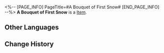 <%-- [PAGE_INFO]
PageTitle=#A Bouquet of First Snow#
[END_PAGE_INFO] --%>
{{Item Infobox
|title       = A Bouquet of First Snow
|id          = 140153
|image       = Item A Bouquet of First Snow.png
|type        = 
|invCategory = Missions
|rarity      = 3
|effect      = 
|description = A bouquet of fresh First Snow blossoms. In floriography, it means "purity and kindness."
}}
'''A Bouquet of First Snow''' is a [[Item]].

==Other Languages==
{{Other Languages
|en   = A Bouquet of First Snow
|zhs  = 一束初雪八落
|zht  = 一束初雪八落
|ja   = 初雪八落の花束
|ko   = 첫눈 한 다발
|es   = Ramo de primer manto
|fr   = Un bouquet de premières neiges
|ru   = Букет первоснежников
|th   = ช่อดอก First Snow
|vi   = Một Bó Tuyết Đầu Mùa
|de   = Ein Strauß Erster Schnee
|id   = Sebuket First Snow
|pt   = Um Buquê de Primeiras-Neves
}}

==Change History==
{{Change History|2.0}}